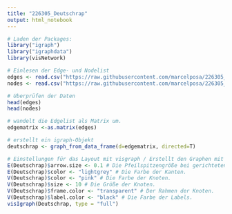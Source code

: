 ---
title: "226305_Deutschrap"
output: html_notebook
---


```{r}
# Laden der Packages:
library("igraph")
library("igraphdata")
library(visNetwork)
```

```{r}
# Einlesen der Edge- und Nodelist
edges <- read.csv("https://raw.githubusercontent.com/marcelposa/226305_Deutschrap/master/226305_Deutschrap_Edgelist.csv", header=T, as.is=T, sep = ",")
nodes <- read.csv("https://raw.githubusercontent.com/marcelposa/226305_Deutschrap/master/226305_Deutschrap_Nodelist.csv", header=T, as.is=T, sep = ",")
```

```{r}
# Überprüfen der Daten
head(edges)
head(nodes)
```

```{r}
# wandelt die Edgelist als Matrix um.
edgematrix <-as.matrix(edges)
```

```{r}
# erstellt ein igraph-Objekt
deutschrap <- graph_from_data_frame(d=edgematrix, directed=T)
```

```{r}
# Einstellungen für das Layout mit visgraph / Erstellt den Graphen mit visgraph
E(Deutschrap)$arrow.size <- 0.1 # Die Pfeilspitzengröße bei gerichteten Netzwerken.
E(Deutschrap)$color <- "lightgrey" # Die Farbe der Kanten.
V(Deutschrap)$color <- "pink" # Die Farbe der Knoten.
V(Deutschrap)$size <- 10 # Die Größe der Knoten.
V(Deutschrap)$frame.color <- "transparent" # Der Rahmen der Knoten.
V(Deutschrap)$label.color <- "black" # Die Farbe der Labels.
visIgraph(Deutschrap, type = "full") 
```









